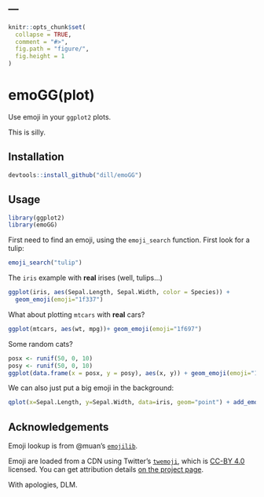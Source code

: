 ---
---

<!-- README.md is generated from README.Rmd. Please edit that file -->

```r
knitr::opts_chunk$set(
  collapse = TRUE,
  comment = "#>",
  fig.path = "figure/",
  fig.height = 1
)
```

# emoGG(plot)

Use emoji in your `ggplot2` plots.

This is silly.

## Installation

```r
devtools::install_github("dill/emoGG")
```

## Usage

```r
library(ggplot2)
library(emoGG)
```

First need to find an emoji, using the `emoji_search` function. First look for a tulip:

```r
emoji_search("tulip")
```

The `iris` example with **real** irises (well, tulips...)

```r
ggplot(iris, aes(Sepal.Length, Sepal.Width, color = Species)) +
  geom_emoji(emoji="1f337")
```

What about plotting `mtcars` with **real** cars?

```r
ggplot(mtcars, aes(wt, mpg))+ geom_emoji(emoji="1f697")
```

Some random cats?

```r
posx <- runif(50, 0, 10)
posy <- runif(50, 0, 10)
ggplot(data.frame(x = posx, y = posy), aes(x, y)) + geom_emoji(emoji="1f63b")
```

We can also just put a big emoji in the background:

```r
qplot(x=Sepal.Length, y=Sepal.Width, data=iris, geom="point") + add_emoji(emoji="1f337")
```

## Acknowledgements

Emoji lookup is from @muan's [`emojilib`](https://github.com/muan/emojilib).

Emoji are loaded from a CDN using Twitter's [`twemoji`](https://github.com/twitter/twemoji), which is [CC-BY 4.0](https://creativecommons.org/licenses/by/4.0/) licensed. You can get attribution details [on the project page](https://github.com/twitter/twemoji#attribution-requirements).

With apologies, DLM.
